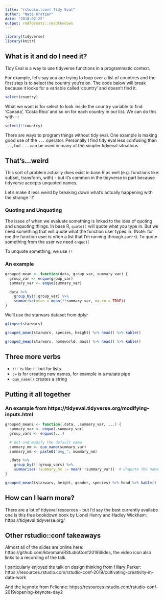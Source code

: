 ```yaml
---
title: "rstudio::conf Tidy Eval"
author: "Nate Kratzer"
date: "2018-02-25"
output: rmdformats::readthedown
---
```


```r
library(tidyverse)
library(knitr)
```

## What is it and do I need it?

Tidy Eval is a way to use tidyverse functions in a programmatic context. 

For example, let's say you are trying to loop over a list of countries and the first step is to select the country you're on. The code below will break because it looks for a variable called 'country' and doesn't find it.
```r
select(country)
```

What we want is for select to look inside the country variable to find 'Canada', 'Costa Rica' and so on for each country in our list. We can do this with `!!`
```r
select(!!country)
```

There are ways to program things without tidy eval. One example is making good use of the `...` operator. Personally I find tidy eval less confusing than `...`, but `...` can be used in many of the simpler tidyeval situations. 

## That's...weird

This sort of problem actually does exist in base R as well (e.g. functions like: subset, transform, with) - but it's common in the tidyverse in part because tidyverse accepts unquoted names.

Let's make it less weird by breaking down what's actually happening with the strange '!!' 

### Quoting and Unquoting

The issue of when we evaluate something is linked to the idea of quoting and unquoting things. In base R, 
`quote()` will quote what you type in. But we need something that will quote what the function user types in. (Note: for me the function user is often a list that I'm running through `purrr`). To quote something from the user we need `enquo()`

To unquote something, we use `!!`

### An example
```r
grouped_mean <- function(data, group_var, summary_var) {
  group_var <- enquo(group_var)
  summary_var <- enquo(summary_var)

  data %>%
    group_by(!!group_var) %>%
    summarise(mean = mean(!!summary_var, na.rm = TRUE))
}
```

We'll use the starwars dataset from dplyr
```r
glimpse(starwars)
```


```r
grouped_mean(starwars, species, height) %>% head() %>% kable()
```

```r
grouped_mean(starwars, homeworld, mass) %>% head() %>% kable()
```

## Three more verbs

- `!!!` is like `!!` but for lists. 
- `:=` is for creating new names, for example in a mutate pipe
- `quo_name()` creates a string

## Putting it all together

### An example from https://tidyeval.tidyverse.org/modifying-inputs.html
```r
grouped_mean2 <- function(.data, .summary_var, ...) {
  summary_var <- enquo(.summary_var)
  group_vars <- enquos(...)

  # Get and modify the default name
  summary_nm <- quo_name(summary_var)
  summary_nm <- paste0("avg_", summary_nm)

  .data %>%
    group_by(!!!group_vars) %>%
    summarise(!!summary_nm := mean(!!summary_var))  # Unquote the name
}
```

```r
grouped_mean2(starwars, height, gender, species) %>% head %>% kable()
```

## How can I learn more?

There are a lot of tidyeval resources - but I'd say the best currently availabe one is this free bookdown book by Lionel Henry and Hadley Wickham: https://tidyeval.tidyverse.org/

## Other rstudio::conf takeaways

Almost all of the slides are online here: https://github.com/kbroman/RStudioConf2019Slides, the video icon also links to a recording of the talk.

I particularly enjoyed the talk on design thinking from Hilary Parker: https://resources.rstudio.com/rstudio-conf-2019/cultivating-creativity-in-data-work

And the keynote from Felienne: https://resources.rstudio.com/rstudio-conf-2019/opening-keynote-day2

